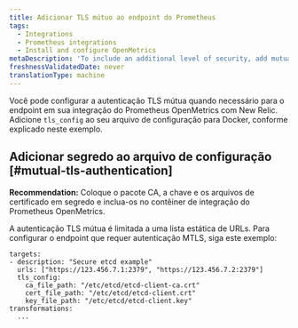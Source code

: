 ```yaml
---
title: Adicionar TLS mútuo ao endpoint do Prometheus
tags:
  - Integrations
  - Prometheus integrations
  - Install and configure OpenMetrics
metaDescription: 'To include an additional level of security, add mutual TLS to your Docker or Kubernetes config file for the Prometheus OpenMetrics integration with New Relic.'
freshnessValidatedDate: never
translationType: machine
---
```


Você pode configurar a autenticação TLS mútua quando necessário para o endpoint em sua integração do Prometheus OpenMetrics com New Relic. Adicione `tls_config` ao seu arquivo de configuração para Docker, conforme explicado neste exemplo.

## Adicionar segredo ao arquivo de configuração [#mutual-tls-authentication]

<DoNotTranslate>**Recommendation:**</DoNotTranslate> Coloque o pacote CA, a chave e os arquivos de certificado em segredo e inclua-os no contêiner de integração do Prometheus OpenMetrics.

A autenticação TLS mútua é limitada a uma lista estática de URLs. Para configurar o endpoint que requer autenticação MTLS, siga este exemplo:

```
targets:
- description: "Secure etcd example"
  urls: ["https://123.456.7.1:2379", "https://123.456.7.2:2379"]
  tls_config:
    ca_file_path: "/etc/etcd/etcd-client-ca.crt"
    cert_file_path: "/etc/etcd/etcd-client.crt"
    key_file_path: "/etc/etcd/etcd-client.key"
transformations:
  ...
```